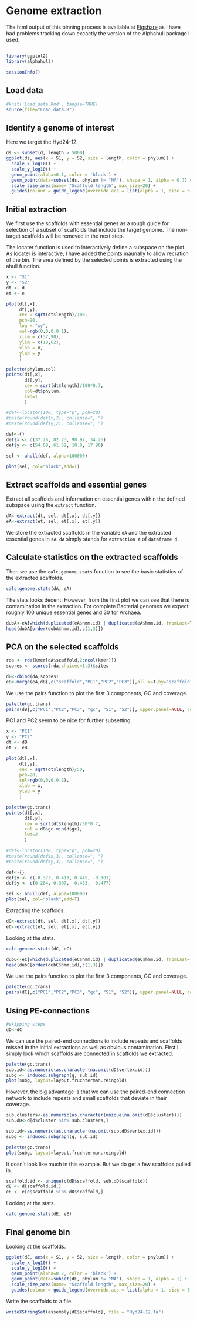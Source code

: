Genome extraction
=======================================

The html output of this binning process is available at [Figshare](http://doi.org/10.6084/m9.figshare.3168376) as I have had problems tracking down excactly the version of the Alphahull package I used.

##
```{r}
library(ggplot2)
library(alphahull)
```

```{r}
sessionInfo()
```


## Load data

```{r Loaddata, message=FALSE, warning=FALSE, results='hide'}
#knit('Load_data.Rmd', tangle=TRUE)
source(file="Load_data.R")
```

## Identify a genome of interest
Here we target the Hyd24-12.

```{r S1S2_gc_phylum_plot, fig.height=8, fig.width=10, warning=F}
ds <- subset(d, length > 5000)
ggplot(ds, aes(x = S1, y = S2, size = length, color = phylum)) + 
  scale_x_log10() + 
  scale_y_log10() + 
  geom_point(alpha=0.1, color = 'black') +
  geom_point(data=subset(ds, phylum != "NA"), shape = 1, alpha = 0.7) +
  scale_size_area(name= "Scaffold length", max_size=20) +
  guides(colour = guide_legend(override.aes = list(alpha = 1, size = 5, shape = 19)))
```

## Initial extraction

We first use the scaffolds with essential genes as a rough guide for selection of a subset of scaffolds that include the target genome. The non-target scaffolds will be removed in the next step.

The locater function is used to interactively define a subspace on the plot. As locater is interactive, I have added the points maunally to allow recration of the bin. The area defined by the selected points is extracted using the ahull function.
```{r zoomA, fig.height=8, fig.width=8, warning=F}
x <- "S1"
y <- "S2"
dt <- d
et <- e

plot(dt[,x], 
     dt[,y],      
     cex = sqrt(dt$length)/100, 
     pch=20, 
     log = "xy",
     col=rgb(0,0,0,0.1), 
     xlim = c(37,90),  
     ylim = c(18,62), 
     xlab = x,
     ylab = y
     )

palette(phylum.col)
points(dt[,x], 
       dt[,y],
       cex = sqrt(dt$length)/100*0.7,
       col=dt$phylum,
       lwd=1
       )

#def<-locator(100, type="p", pch=20)
#paste(round(def$x,2), collapse=", ")
#paste(round(def$y,2), collapse=", ")

def<-{}
def$x <- c(37.26, 82.23, 90.97, 34.25)
def$y <- c(54.89, 61.52, 18.8, 17.96)

sel <- ahull(def, alpha=100000)  

plot(sel, col="black",add=T)
```

## Extract scaffolds and essential genes

Extract all scaffolds and information on essential genes within the defined subspace using the `extract` function.

```{r extractA}
dA<-extract(dt, sel, dt[,x], dt[,y])
eA<-extract(et, sel, et[,x], et[,y])
```
We store the extracted scaffolds in the variable `dA` and the extracted essential genes in `eA`. `dA` simply stands for `extraction A` of `dataframe d`.

## Calculate statistics on the extracted scaffolds
Then we use the `calc.genome.stats` function to see the basic statistics of the extracted scaffolds.

```{r statsA}
calc.genome.stats(dA, eA)
```

The stats looks decent. However, from the first plot we can see that there is contamination in the extraction. For complete Bacterial genomes we expect roughly 100 unique essential genes and 30 for Archaea.

```{r  duplicates_A}
dubA<-eA[which(duplicated(eA$hmm.id) | duplicated(eA$hmm.id, fromLast=TRUE)),] 
head(dubA[order(dubA$hmm.id),c(1,3)])
```

## PCA on the selected scaffolds

```{r PCA}
rda <- rda(kmer[dA$scaffold,2:ncol(kmer)])
scores <- scores(rda,choices=1:3)$sites

dB<-cbind(dA,scores)
eB<-merge(eA,dB[,c("scaffold","PC1","PC2","PC3")],all.x=T,by="scaffold")
```

We use the pairs function to plot the first 3 components, GC and coverage. 
```{r PCA_pairs_B, fig.width=10, fig.height=10}
palette(gc.trans)
pairs(dB[,c("PC1","PC2","PC3", "gc", "S1", "S2")], upper.panel=NULL, col = dB$gc-min(d$gc), cex = sqrt(dB$length)/75, pch=20)
```

PC1 and PC2 seem to be nice for further subsetting.
```{r zoomB, fig.height=8, fig.width=8, warning=F}
x <- "PC1"
y <- "PC2"
dt <- dB
et <- eB

plot(dt[,x], 
     dt[,y],      
     cex = sqrt(dt$length)/50, 
     pch=20, 
     col=rgb(0,0,0,0.2),  
     xlab = x, 
     ylab = y
     )

palette(gc.trans)
points(dt[,x], 
       dt[,y],
       cex = sqrt(dt$length)/50*0.7,
       col = dB$gc-min(d$gc),
       lwd=2
       )

#def<-locator(100, type="p", pch=20)
#paste(round(def$x,3), collapse=", ")
#paste(round(def$y,3), collapse=", ")

def<-{}
def$x <- c(-0.373, 0.413, 0.445, -0.381)
def$y <- c(0.284, 0.307, -0.453, -0.477)

sel <- ahull(def, alpha=100000)  
plot(sel, col="black",add=T)
```

Extracting the scaffolds.
```{r extractC}
dC<-extract(dt, sel, dt[,x], dt[,y])
eC<-extract(et, sel, et[,x], et[,y])
```

Looking at the stats.
```{r statsC}
calc.genome.stats(dC, eC)
```

```{r  duplicates_C}
dubC<-eC[which(duplicated(eC$hmm.id) | duplicated(eC$hmm.id, fromLast=TRUE)),] 
head(dubC[order(dubC$hmm.id),c(1,3)])
```

We use the pairs function to plot the first 3 components, GC and coverage. 
```{r PCA_pairs_C, fig.width=10, fig.height=10}
palette(gc.trans)
pairs(dC[,c("PC1","PC2","PC3", "gc", "S1", "S2")], upper.panel=NULL, col = dC$gc-min(d$gc), cex = sqrt(dC$length)/75, pch=20)
```



## Using PE-connections

```{r}
#skipping steps
dD<-dC
```


We can use the paired-end connections to include repeats and scaffolds missed in the initial extractions as well as obvious contamination. First I simply look which scaffolds are connected in scaffolds we extracted. 
```{r network_D}
palette(gc.trans)
sub.id<-as.numeric(as.character(na.omit(dD$vertex.id)))
subg <- induced.subgraph(g, sub.id)
plot(subg, layout=layout.fruchterman.reingold)
```

However, the big advantage is that we can use the paired-end connection network to include repeats and small scaffolds that deviate in their coverage.

```{r network_complete_D}
sub.clusters<-as.numeric(as.character(unique(na.omit(dD$cluster))))
sub.dD<-d[d$cluster %in% sub.clusters,]

sub.id<-as.numeric(as.character(na.omit(sub.dD$vertex.id)))
subg <- induced.subgraph(g, sub.id)

palette(gc.trans)
plot(subg, layout=layout.fruchterman.reingold)
```

It dosn't look like much in this example. But we do get a few scaffolds pulled in.
```{r subsetE}
scaffold.id <- unique(c(dD$scaffold, sub.dD$scaffold))
dE <- d[scaffold.id,]
eE <- e[e$scaffold %in% dD$scaffold,]
```

Looking at the stats.
```{r statsE}
calc.genome.stats(dE, eE)
```

## Final genome bin

Looking at the scaffolds.
```{r final_plot, fig.height=8, fig.width=10, warning=F}
ggplot(dE, aes(x = S1, y = S2, size = length, color = phylum)) + 
  scale_x_log10() + 
  scale_y_log10() + 
  geom_point(alpha=0.2, color = 'black') +
  geom_point(data=subset(dE, phylum != "NA"), shape = 1, alpha = 1) +
  scale_size_area(name= "Scaffold length", max_size=20) +
  guides(colour = guide_legend(override.aes = list(alpha = 1, size = 5, shape = 19)))
```

Write the scaffolds to a file.
```{r write_sequences}
writeXStringSet(assembly[dE$scaffold], file = "Hyd24-12.fa")
```
